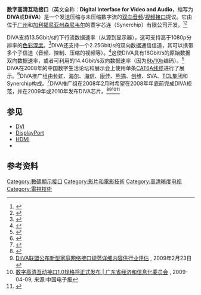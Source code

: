 {{NoteTA
|G1=IT
|1 = zh-tw: 數位; zh-hk: 數碼; zh-cn: 数字;
|2 = zh-hans:音频; zh-hant:音訊; zh-tw: 聲音;
|3 = zh-hans:视频; zh-hant:視訊; zh-tw: 影像;
}}

{{Infobox connector|name=DiiVA|type=数字音频/视频连接器|audio_signal=是|data_bandwidth=13.5Gbit/s}}
'''数字高清互动接口'''（英文全称：'''Digital Interface for Video and Audio'''，缩写为'''DIVA'''或'''DiiVA'''）是一个发送压缩与未压缩数字流的[[双工|双向]][[音频|音频]]/[[视频|视频]][[接口|接口]]提议。它由位于[[广州市|广州]]和[[森尼韦尔_(加利福尼亚州)|加利福尼亚州森尼韦尔]]的寰宇芯连（Synerchip）有限公司开发。<ref>{{Cite news|url=http://www.jafcoasia.com/newsroom/SYNERCHIP%20Press%20Release.pdf|title=Synerchip Raises $10.5 Million Series C Round|date=April 19, 2010|work=Press Release|deadurl=yes|archiveurl=https://web.archive.org/web/20130319011542/http://www.jafcoasia.com/newsroom/SYNERCHIP%20Press%20Release.pdf|archivedate=2013-03-19|accessdate=2017-01-03}}</ref><ref>{{cite news|title=中国推自主数字接口DIVA 双向传输优于HDMI|url=http://tech.qq.com/a/20080620/000129.htm|accessdate=2017-01-03|agency=中国电子报|date=2008年6月20日|archive-date=2017-01-03|archive-url=https://web.archive.org/web/20170103094538/http://tech.qq.com/a/20080620/000129.htm|dead-url=no}}</ref>

DIVA支持13.5Gbit/s的下行流数据速率（从源到显示器），这可支持高于1080p分辨率的[[色彩深度|色彩深度]]。<ref name="DIVATech">{{Cite web|url=http://www.diva-interface.org/technology.html|title=Technology|accessdate=June 5, 2013|publisher=DIVA Promoters Group|archiveurl=https://web.archive.org/web/20090925110030/http://www.diva-interface.org/technology.html|archivedate=2009-09-25|dead-url=no}}</ref>DIVA还支持一个2.25Gbit/s的双向数据通信信道，其可以携带多个子信道（音频、控制、压缩的视频等）。<ref name="DIVATech">{{Cite web|url=http://www.diva-interface.org/technology.html|title=Technology|accessdate=June 5, 2013|publisher=DIVA Promoters Group|archiveurl=https://web.archive.org/web/20090925110030/http://www.diva-interface.org/technology.html|archivedate=September 25, 2009}}</ref>这使DIVA具有18Gbit/s的原始数据双向数据速率，或者可利用的14.4Gbit/s双向数据速率（因为[[8b/10b|8b/10b]]编码）。<ref name="Synerchip">{{Cite news|url=http://techon.nikkeibp.co.jp/english/NEWS_EN/20080609/153012/?ST=english_PRINT|title=Synerchip Reveals Aim with New AV Interface 'DIVA'|last=Naoki Asakawa|date=2008-06-09|publisher=Tech On|accessdate=2008-07-02|archive-date=2011-09-27|archive-url=https://web.archive.org/web/20110927210557/http://techon.nikkeibp.co.jp/english/NEWS_EN/20080609/153012/?ST=english_PRINT|dead-url=no}}</ref> DIVA在2008年的中国数字生活论坛和展示会上使用单条[[CAT-6|CAT6A线缆]]进行了展示。<ref name="DIVAESM">{{Cite web|url=http://www.prnewswire.com/news-releases/diva-consortium-unveils-a-new-interface-standard-for-next-generation-interactive-digital-tv-and-ce-networking-57278707.html|title=DIVA consortium unveils a new interface standard for next-generation interactive digital TV and CE networking|accessdate=June 5, 2013|date=May 21, 2008|work=Press release|archive-url=https://web.archive.org/web/20170103165422/http://www.prnewswire.com/news-releases/diva-consortium-unveils-a-new-interface-standard-for-next-generation-interactive-digital-tv-and-ce-networking-57278707.html|archive-date=2017-01-03|dead-url=yes}}</ref>DIVA推广组由[[长虹电器|长虹]]、[[海尔|海尔]]、[[海信|海信]]、[[康佳|康佳]]、[[熊猫_(品牌)|熊猫]]、[[创维|创维]]、SVA、[[TCL集团|TCL集团]]和Synerchip构成。<ref name="DIVAAbout">{{Cite web|url=http://www.diva-interface.org/about.html|title=About DIVA|accessdate=June 5, 2013|publisher=DIVA Promoters Group|archiveurl=https://web.archive.org/web/20090106190346/http://www.diva-interface.org/about.html|archivedate=2009-01-06|dead-url=no}}</ref>DIVA推广组在2008年2月时希望在2008年年底前完成DIVA规范，并在2009年或2010年发布DIVA芯片。<ref name="Synerchip">{{Cite news|url=http://techon.nikkeibp.co.jp/english/NEWS_EN/20080609/153012/?ST=english_PRINT|title=Synerchip Reveals Aim with New AV Interface 'DIVA'|last=Naoki Asakawa|date=2008-06-09|publisher=Tech On|accessdate=2008-07-02}}</ref><ref>[http://www.businesswire.com/news/home/20090223006046/zh/ DiiVA联盟公布新型家庭网络接口规范详细内容供行业评估] {{Wayback|url=http://www.businesswire.com/news/home/20090223006046/zh/ |date=20170103165802 }}, 2009年2月23日</ref><ref>[http://gdei.gov.cn/flxx/szjt/sdgz/200912/t20091224_94124.htm 数字高清互动接口1.0规格将正式发布 | 广东省经济和信息化委员会] {{Wayback|url=http://gdei.gov.cn/flxx/szjt/sdgz/200912/t20091224_94124.htm |date=20170103165634 }}, 2009-04-09, 来源:中国电子报</ref><ref>{{cite news|title=数字电视加速普及 接口技术短兵相接|url=http://tech.qq.com/a/20100105/000194.htm|accessdate=2017-01-03|agency=中国高新技术产业导报|date=2010年1月5日|archive-date=2017-01-03|archive-url=https://web.archive.org/web/20170103101136/http://tech.qq.com/a/20100105/000194.htm|dead-url=no}}</ref>

== 参见 ==
* [[DVI|DVI]]
* [[DisplayPort|DisplayPort]]
* [[HDMI|HDMI]]
* {{tsl|en|List of video connectors|视频连接器列表}}

== 参考资料 ==
{{reflist}}

{{高清晰度}}
{{常见音视频端子}}
[[Category:數碼顯示接口|Category:數碼顯示接口]]
[[Category:影片和電影技術|Category:影片和電影技術]]
[[Category:高清晰度电视|Category:高清晰度电视]]
[[Category:電視技術|Category:電視技術]]